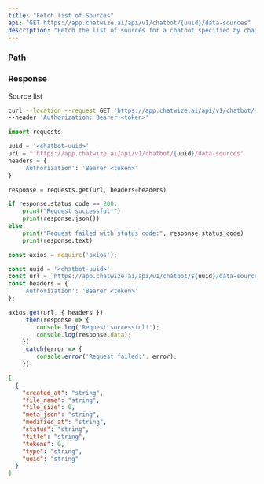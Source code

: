 ```yaml
---
title: "Fetch list of Sources"
api: "GET https://app.chatwize.ai/api/v1/chatbot/{uuid}/data-sources"
description: "Fetch the list of sources for a chatbot specified by chatbot uuid"
---
```


### Path

<ParamField path="uuid" type="string" required/>

### Response

<ResponseField name="" type="object[]">
Source list
<Expandable title="Source properties">
<ResponseField name="uuid" type="string"/>
<ResponseField name="created_at" type="string"/>
<ResponseField name="modified_at" type="string"/>
<ResponseField name="title" type="string"/>
<ResponseField name="tokens" type="string"/>
<ResponseField name="file_size" type="string"/>
<ResponseField name="file_name" type="string"/>
<ResponseField name="type" type="string"/>
<ResponseField name="status" type="string"/>
<ResponseField name="meta_json" type="string"/>
</Expandable>
</ResponseField>

<RequestExample>

```bash Curl
curl --location --request GET 'https://app.chatwize.ai/api/v1/chatbot/{uuid}/data-sources' \
--header 'Authorization: Bearer <token>'
```

```py Python
import requests

uuid = '<chatbot-uuid>'
url = f'https://app.chatwize.ai/api/v1/chatbot/{uuid}/data-sources'
headers = {
    'Authorization': 'Bearer <token>'
}

response = requests.get(url, headers=headers)

if response.status_code == 200:
    print("Request successful!")
    print(response.json())
else:
    print("Request failed with status code:", response.status_code)
    print(response.text)
```

```ts JavaScript
const axios = require('axios');

const uuid = '<chatbot-uuid>'
const url = `https://app.chatwize.ai/api/v1/chatbot/${uuid}/data-sources`;
const headers = {
    'Authorization': 'Bearer <token>'
};

axios.get(url, { headers })
    .then(response => {
        console.log('Request successful!');
        console.log(response.data);
    })
    .catch(error => {
        console.error('Request failed:', error);
    });
```

</RequestExample>

<ResponseExample>

```json Response
[
  {
    "created_at": "string",
    "file_name": "string",
    "file_size": 0,
    "meta_json": "string",
    "modified_at": "string",
    "status": "string",
    "title": "string",
    "tokens": 0,
    "type": "string",
    "uuid": "string"
  }
]

```

</ResponseExample>
